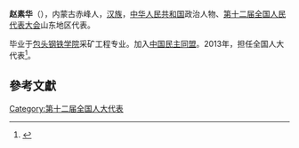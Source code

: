 '''赵素华'''（{{bd|1965年||}}），内蒙古赤峰人，[[汉族|汉族]]，[[中华人民共和国|中华人民共和国]]政治人物、[[第十二届全国人民代表大会|第十二届全国人民代表大会]]山东地区代表。

毕业于[[包头钢铁学院|包头钢铁学院]]采矿工程专业。加入[[中国民主同盟|中国民主同盟]]。2013年，担任全国人大代表<ref>{{cite news|title=全国人大代表信息-赵素华|url=http://210.82.31.1:8084/delegate/viewDelegate.action?dbid=121315|accessdate=2013-04-05|newspaper=全国人大网|archive-url=https://web.archive.org/web/20160306110152/http://www.npc.gov.cn/delegate/viewDelegate.action?dbid=121315|archive-date=2016-03-06|dead-url=yes}}</ref>。

==參考文獻==
{{reflist}}
{{中国政治人物小作品}}

[[Category:第十二届全国人大代表|Category:第十二届全国人大代表]]